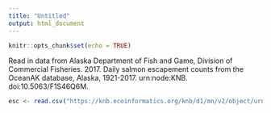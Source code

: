 ```yaml
---
title: "Untitled"
output: html_document
---
```


```r
knitr::opts_chunk$set(echo = TRUE)
```

Read in data from Alaska Department of Fish and Game, Division of Commercial Fisheries. 2017. Daily salmon escapement counts from the OceanAK database, Alaska, 1921-2017. urn:node:KNB. doi:10.5063/F1S46Q6M. 

```r
esc <- read.csv("https://knb.ecoinformatics.org/knb/d1/mn/v2/object/urn%3Auuid%3Af119a05b-bbe7-4aea-93c6-85434dcb1c5e", stringsAsFactors = FALSE)
```

